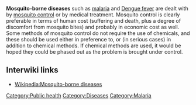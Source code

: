 '''Mosquito-borne diseases''' such as [[malaria]]{{w|malaria}} and [[Dengue fever]]{{w|Dengue fever}} are dealt with by [[mosquito control]] or by medical treatment.{{expand}} Mosquito control is clearly preferable in terms of human cost (suffering and death, plus a degree of discomfort from mosquito bites) and probably in economic cost as well. Some methods of mosquito control do not require the use of chemicals, and these should be used either in preference to, or (in serious cases) in addition to chemical methods. If chemical methods are used, it would be hoped they could be phased out as the problem is brought under control. 

{{stub}}
== Interwiki links ==

* [[Wikipedia:Mosquito-borne diseases]]

[[Category:Public health]]
[[Category:Diseases]]
[[Category:Malaria]]